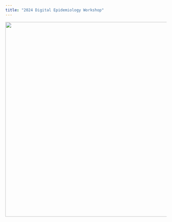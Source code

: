 ```yaml
---
title: "2024 Digital Epidemiology Workshop"
---
```


![](images/dg_logo.jpg){fig-align="center" width="609"}
